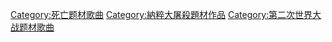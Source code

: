 [[Category:死亡题材歌曲|Category:死亡题材歌曲]]
[[Category:納粹大屠殺題材作品|Category:納粹大屠殺題材作品]]
[[Category:第二次世界大战题材歌曲|Category:第二次世界大战题材歌曲]]